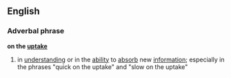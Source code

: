 ==English==
===Adverbal phrase===
'''on the [[uptake]]'''
# in [[understanding]] or in the [[ability]] to [[absorb]] new [[information]]; especially in the phrases "quick on the uptake" and "slow on the uptake"